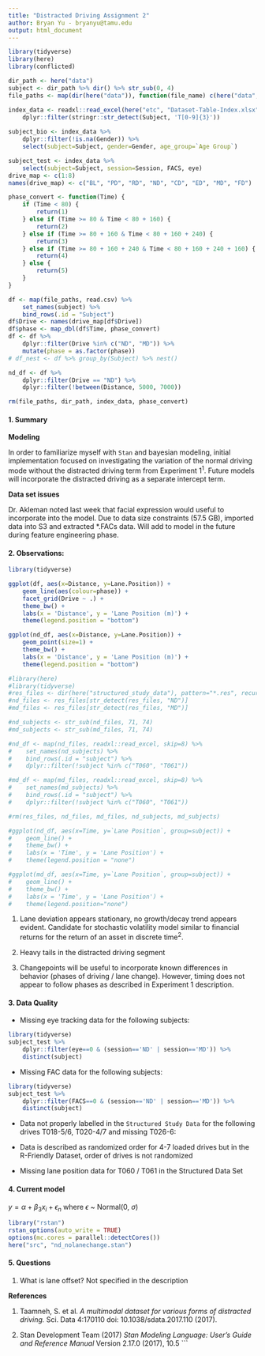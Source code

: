 ```yaml
---
title: "Distracted Driving Assignment 2"
author: Bryan Yu - bryanyu@tamu.edu
output: html_document
---
```


```r
library(tidyverse)
library(here)
library(conflicted)

dir_path <- here("data")
subject <- dir_path %>% dir() %>% str_sub(0, 4)
file_paths <- map(dir(here("data")), function(file_name) c(here("data", file_name)))

index_data <- readxl::read_excel(here("etc", "Dataset-Table-Index.xlsx")) %>%
    dplyr::filter(stringr::str_detect(Subject, 'T[0-9]{3}'))
    
subject_bio <- index_data %>% 
    dplyr::filter(!is.na(Gender)) %>%
    select(subject=Subject, gender=Gender, age_group=`Age Group`)

subject_test <- index_data %>%
    select(subject=Subject, session=Session, FACS, eye)
drive_map <- c(1:8)
names(drive_map) <- c("BL", "PD", "RD", "ND", "CD", "ED", "MD", "FD")

phase_convert <- function(Time) {
    if (Time < 80) {
        return(1)
    } else if (Time >= 80 & Time < 80 + 160) {
        return(2)
    } else if (Time >= 80 + 160 & Time < 80 + 160 + 240) {
        return(3)
    } else if (Time >= 80 + 160 + 240 & Time < 80 + 160 + 240 + 160) {
        return(4)
    } else {
        return(5)
    }
}

df <- map(file_paths, read.csv) %>% 
    set_names(subject) %>% 
    bind_rows(.id = "Subject")
df$Drive <- names(drive_map[df$Drive])
df$phase <- map_dbl(df$Time, phase_convert)
df <- df %>% 
    dplyr::filter(Drive %in% c("ND", "MD")) %>%
    mutate(phase = as.factor(phase))
# df_nest <- df %>% group_by(Subject) %>% nest()

nd_df <- df %>%
    dplyr::filter(Drive == "ND") %>%
    dplyr::filter(!between(Distance, 5000, 7000))

rm(file_paths, dir_path, index_data, phase_convert)
```

#### 1. Summary

**Modeling**

In order to familiarize myself with `Stan` and bayesian modeling, initial implementation focused on investigating the variation of the normal driving mode without the distracted driving term from Experiment 1$^1$. Future models will incorporate the distracted driving as a separate intercept term. 

**Data set issues**

Dr. Akleman noted last week that facial expression would useful to incorporate into the model. Due to data size constraints (57.5 GB), imported data into S3 and extracted *.FACs data. Will add to model in the future during feature engineering phase.

#### 2. Observations:

```r
library(tidyverse)

ggplot(df, aes(x=Distance, y=Lane.Position)) + 
    geom_line(aes(colour=phase)) +
    facet_grid(Drive ~ .) +
    theme_bw() +
    labs(x = 'Distance', y = 'Lane Position (m)') +
    theme(legend.position = "bottom")

ggplot(nd_df, aes(x=Distance, y=Lane.Position)) + 
    geom_point(size=1) +
    theme_bw() +
    labs(x = 'Distance', y = 'Lane Position (m)') +
    theme(legend.position = "bottom")
```

```r
#library(here)
#library(tidyverse)
#res_files <- dir(here("structured_study_data"), pattern="*.res", recursive=TRUE, full.names=TRUE)
#nd_files <- res_files[str_detect(res_files, "ND")]
#md_files <- res_files[str_detect(res_files, "MD")]

#nd_subjects <- str_sub(nd_files, 71, 74)
#md_subjects <- str_sub(md_files, 71, 74)

#nd_df <- map(nd_files, readxl::read_excel, skip=8) %>%
#    set_names(nd_subjects) %>%
#    bind_rows(.id = "subject") %>%
#    dplyr::filter(!subject %in% c("T060", "T061"))

#md_df <- map(md_files, readxl::read_excel, skip=8) %>%
#    set_names(md_subjects) %>%
#    bind_rows(.id = "subject") %>%
#    dplyr::filter(!subject %in% c("T060", "T061"))

#rm(res_files, nd_files, md_files, nd_subjects, md_subjects)

#ggplot(nd_df, aes(x=Time, y=`Lane Position`, group=subject)) +
#    geom_line() +
#    theme_bw() +
#    labs(x = 'Time', y = 'Lane Position') +
#    theme(legend.position = "none")

#ggplot(md_df, aes(x=Time, y=`Lane Position`, group=subject)) +
#    geom_line() + 
#    theme_bw() +
#    labs(x = 'Time', y = 'Lane Position') +
#    theme(legend.position="none")
```

1. Lane deviation appears stationary, no growth/decay trend appears evident. Candidate for stochastic volatility model similar to financial returns for the return of an asset in discrete time$^2$. 

2. Heavy tails in the distracted driving segment

3. Changepoints will be useful to incorporate known differences in behavior (phases of driving / lane change). However, timing does not appear to follow phases as described in Experiment 1 description.

#### 3. Data Quality

* Missing eye tracking data for the following subjects:

```r
library(tidyverse)
subject_test %>% 
    dplyr::filter(eye==0 & (session=='ND' | session=='MD')) %>% 
    distinct(subject)
```

* Missing FAC data for the following subjects:

```r
library(tidyverse)
subject_test %>% 
    dplyr::filter(FACS==0 & (session=='ND' | session=='MD')) %>% 
    distinct(subject)
```

* Data not properly labelled in the `Structured Study Data` for the following drives T018-5/6, T020-4/7 and missing T026-6:

* Data is described as randomized order for 4-7 loaded drives but in the R-Friendly Dataset, order of drives is not randomized

* Missing lane position data for T060 / T061 in the Structured Data Set

#### 4. Current model

$y = \alpha + \beta_3 x_i + \epsilon_n$ where $\epsilon$ ~ Normal(0, $\sigma$)

```r
library("rstan") 
rstan_options(auto_write = TRUE)
options(mc.cores = parallel::detectCores())
here("src", "nd_nolanechange.stan")
```


#### 5. Questions

1. What is lane offset? Not specified in the description 

**References**

1. Taamneh, S. et al. *A multimodal dataset for various forms of distracted driving.* Sci. Data 4:170110 doi: 10.1038/sdata.2017.110 (2017). 

2. Stan Development Team (2017) *Stan Modeling Language: User's Guide and Reference Manual* Version 2.17.0 (2017), 10.5
```

